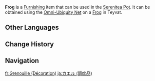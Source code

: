{{About|the furnishing|the wildlife|Frog|the crafting material|Frog (Material)|all types of Frogs|Frogs}}
{{Furnishing Infobox
|title          = Frog
|id             = 369139
|image          = Item Frog (Furnishing).png
|category       = Animal
|subcategory    = Outdoor Creature
|quality        = 3
|adeptal_energy = 100
|load           = 350
|reduced_load   = 350
|description    = A small frog that often appears in wetlands.<br>This animal is very common in wetland areas, and its body secretes a mysterious sticky substance that has much medicinal utility.<br>Because the Realm Within has a lot of moisture, the frogs can also be found in the grass, and sometimes less careful dogs might end up stepping on their slippery backs and falling over.
|source1        = Omni-Ubiquity Net
}}
'''Frog''' is a [[Furnishing]] item that can be used in the [[Serenitea Pot]]. It can be obtained using the [[Omni-Ubiquity Net]] on a [[Frog]] in Teyvat.
<!--
==Locations==
{{Transclude|Frog|Locations}}
-->
==Other Languages==
{{Other Languages
|Transclude=Frog
}}

==Change History==
{{Change History|2.3}}

==Navigation==
{{Furnishing Navbox/Living|Animal}}

[[fr:Grenouille (Décoration)]]
[[ja:カエル (調度品)]]